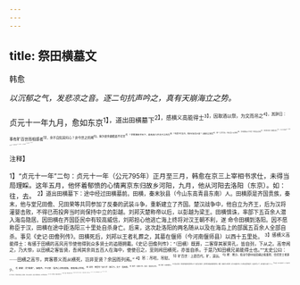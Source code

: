 ```yaml
---
---
---
```

title: 祭田横墓文
---



韩愈

*以沉郁之气，发悲凉之音。逐二句抗声吟之，真有天崩海立之势。*

贞元十一年九月，愈如东京<sup>1】，道出田横墓下<sup>2】，感横义高能得士<sup>3】，因取酒以祭，为文而吊之<sup>4】，其辞曰：
事有旷百世而相感者<sup>5】，余不自知其何心？非今世之所稀<sup>6】，孰为使余歔欷面不可禁<sup>7】？余既博观乎天下，曷有庶几乎夫子之所为<sup>8】？死者不可复生，嗟余去此其从谁？
当秦氏之败乱<sup>9】，得一士而可王。何五百人之扰扰<sup>10】，而不能脱夫子于剑芒？抑所宝之非贤<sup>11】，亦天命之有常？昔阙里之多士<sup>12】，孔圣亦云其遑遑<sup>13】。苟余行之不迷<sup>13】，虽颠沛其何伤<sup>15】！
自古死者非一，夫子至今有耿光<sup>16】。跽陈辞而荐酒<sup>17】，魂仿佛而来飨<sup>13】。

<sup>注释】

<sup>1】“贞元十一年”二句：贞元十一年（公元795年）正月至三月，韩愈在京三上宰相书求仕，未得当局理睬。这年五月，他怀着郁愤的心情离京东归故乡河阳，九月，他从河阳去洛阳（东京）。如：往，去。
<sup>2】道出田横墓下：途中经过田横墓前。田横，秦末狄县（今山东高青县东南）人。田横原是齐国贵族，秦末，他与堂兄田儋、兄田荣等共同参加了反秦的武装斗争，重新建立了齐国。楚汉战争中，他自立为齐王，后为汉将灌婴击败，不得已而投奔当时尚保持中立的彭越。刘邦灭楚称帝以后，以彭越为梁王。田横惧诛，率部下五百余人潜入海岛隐居。因田横在齐国臣民中有较高威信，刘邦担心他逃亡海上终将对汉王朝不利，遂
命令田横到洛阳。因不愿称臣于汉，田横在途中距洛阳三十里处自杀身亡。后来，这次赴洛阳的两名随从以及在海岛上的部属五百余人全部自杀。事见《史记·田儋列传》。田横死后，刘邦以王者礼葬之，其墓在偃师（今河南偃师县）以西十五里处。
<sup>3】感横义高能得士：有感于田横的高风亮节使他得到众多贤士的追随拥戴。《史记·田儋列传》：“（田横）既葬，二客穿其冢旁孔，皆自刭，下从之。高帝闻之，乃大惊，以田横之客皆贤，吾闻其余尚五百人在海中，使使召之，至则闻田横死，亦皆自杀。于是乃知田横兄弟能得士也。”“太史公曰：······田横之高节，宾客慕义而从横死，岂非至贤？余因而列焉。”
<sup>4】吊：吊唁，吊慰。
<sup>5】旷百世：上距百代。旷，遥远。
<sup>6】稀：稀少。指当今朝中如田横之能重用、信任贤士者甚少。
<sup>7】歔欷：同“欷歔”，抽噎声。不可禁：指内心深有感触，感情难以抑制。
<sup>8】曷有：哪里有？庶几乎：接近于。夫子：指田横。
<sup>9】秦氏：指秦二世。败乱：指败乱之时。
<sup>10】扰扰：众多的样子。
<sup>11】所宝之非贤：意思是田横所宠信重用的人不一定是真正的贤才，因为他们未能使田横免遭杀害。1阙里：春秋时孔子的住地，在今山东曲阜市内。孔子曾在这里聚徒讲学，先后有学生三千，其中身遁六艺者七十二人。
<sup>13】遑遣：匆忙急迫的样子。孔子曾多年奔走于列国之间，希望能得到政治上的重用，但并未达到目的，最后只得重返鲁国，以讲学著书终世。
<sup>14】不迷：坚守德操，不偏离正确的方向。
<sup>15】颠沛：跌倒，比喻生活困难、窘迫。
<sup>16】耿：同“炯”，光明。《尚书·立玫》：“以觐文王之耿光，以扬武王之大烈。”
<sup>17】跽（jì计）：长跪，上身挺直而两腿跪着。荐：进，献。
<sup>18】飨（xiǎng享）：享用祭品。